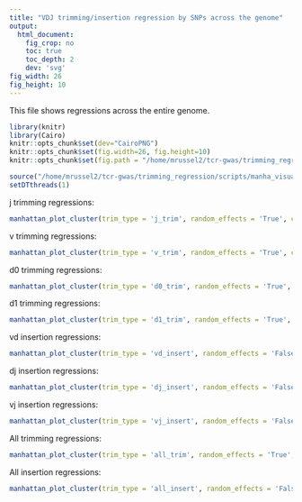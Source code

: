 ```yaml
---
title: "VDJ trimming/insertion regression by SNPs across the genome"
output:
  html_document:
    fig_crop: no
    toc: true
    toc_depth: 2
    dev: 'svg'
fig_width: 26
fig_height: 10 
---
```


This file shows regressions across the entire genome. 

```r
library(knitr)
library(Cairo)
knitr::opts_chunk$set(dev="CairoPNG")
knitr::opts_chunk$set(fig.width=26, fig.height=10) 
knitr::opts_chunk$set(fig.path = "/home/mrussel2/tcr-gwas/trimming_regression/figures/genome/")

source("/home/mrussel2/tcr-gwas/trimming_regression/scripts/manha_visualization.R")
setDTthreads(1)
```

j trimming regressions:
```r
manhattan_plot_cluster(trim_type = 'j_trim', random_effects = 'True', condensing = 'by_gene', bootstrap_count = 0, plotting_cutoff = 4, gene_annotations = 'True', maf_cutoff = 0.05, bootstrap_rerun_count = 100, pca_structure_correction = 'True')
```

v trimming regressions:
```r
manhattan_plot_cluster(trim_type = 'v_trim', random_effects = 'True', condensing = 'by_gene', bootstrap_count = 0, plotting_cutoff = 4, gene_annotations = 'True', maf_cutoff = 0.05, bootstrap_rerun_count = 100, pca_structure_correction = 'True')
```

d0 trimming regressions:
```r
manhattan_plot_cluster(trim_type = 'd0_trim', random_effects = 'True', condensing = 'by_gene', bootstrap_count = 0, plotting_cutoff = 4, gene_annotations = 'True', maf_cutoff = 0.05, bootstrap_rerun_count = 100,pca_structure_correction = 'True')
```

d1 trimming regressions:
```r
manhattan_plot_cluster(trim_type = 'd1_trim', random_effects = 'True', condensing = 'by_gene', bootstrap_count = 0, plotting_cutoff = 4, gene_annotations = 'True', maf_cutoff = 0.05, bootstrap_rerun_count = 100, pca_structure_correction = 'True')
```

vd insertion regressions:
```r
manhattan_plot_cluster(trim_type = 'vd_insert', random_effects = 'False', condensing = 'by_patient', bootstrap_count = 0, plotting_cutoff = 4, gene_annotations = 'True', maf_cutoff = 0.05, bootstrap_rerun_count = 100, pca_structure_correction = 'True')
```

dj insertion regressions:
```r
manhattan_plot_cluster(trim_type = 'dj_insert', random_effects = 'False', condensing = 'by_patient', bootstrap_count = 0, plotting_cutoff = 4, gene_annotations = 'True', maf_cutoff = 0.05, bootstrap_rerun_count = 100, pca_structure_correction = 'True')
```

vj insertion regressions:
```r
manhattan_plot_cluster(trim_type = 'vj_insert', random_effects = 'False', condensing = 'by_patient', bootstrap_count = 0, plotting_cutoff = 4, gene_annotations = 'True', maf_cutoff = 0.05, bootstrap_rerun_count = 100, pca_structure_correction = 'True')
```

All trimming regressions:
```r
manhattan_plot_cluster(trim_type = 'all_trim', random_effects = 'True', condensing = 'by_gene', bootstrap_count = 0, plotting_cutoff = 4, gene_annotations = 'True', maf_cutoff = 0.05, bootstrap_rerun_count = 100, pca_structure_correction = 'True')
```

All insertion regressions:
```r
manhattan_plot_cluster(trim_type = 'all_insert', random_effects = 'False', condensing = 'by_patient', bootstrap_count = 0, plotting_cutoff = 4, gene_annotations = 'True', maf_cutoff = 0.05, bootstrap_rerun_count = 100, pca_structure_correction = 'True')
```

